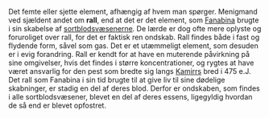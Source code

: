 {{title:Rall}}
{{author:Laura Holmegaard}}
{{timestamp:2009-09-18T15:14:34Z}}
{{copyright:Rall}}
Det femte eller sjette element, afhængig af hvem man spørger. Menigmand ved sjældent andet om '''rall''', end at det er det element, som [[Fanabina]] brugte i sin skabelse af [[sortblodsvæsener|sortblodsvæsenerne]]. De lærde er dog ofte mere oplyste og foruroliget over rall, for det er faktisk ren ondskab.
Rall findes både i fast og flydende form, såvel som gas. Det er et utæmmeligt element, som desuden er i evig forandring. Rall er kendt for at have en muterende påvirkning på sine omgivelser, hvis det findes i større koncentrationer, og rygtes at have været ansvarlig for den pest som bredte sig langs [[Kamirr|Kamirrs]] bred i 475 e.J.
Det rall som Fanabina i sin tid brugte til at give liv til sine dødelige skabninger, er stadig en del af deres blod. Derfor er ondskaben, som findes i alle sortblodsvæsener, blevet en del af deres essens, ligegyldig hvordan de så end er blevet opfostret.